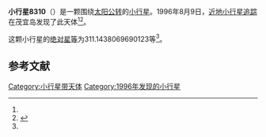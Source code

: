 {{Infobox planet
| bgcolour = #FFFFC0
| name = 8310 Seelos
| symbol = 
| image = 
| caption = 
| discovery = yes
| discovery_ref = 
| discoverer = [[近地小行星追踪|近地小行星追踪]]
| discovery_site = [[茂宜岛|茂宜岛]] 
| discovered = 1996年8月9日
| designations = yes
| mp_name = 
| named_after = 
| alt_names = 1996 PL2/ 1975 TX6 / 1993 US3
| mp_category = [[主带小行星|主带小行星]]
| orbit_ref = <ref name="a">[http://ssd.jpl.nasa.gov/sbdb.cgi?sstr=8310 8310 Seelos] {{Wayback|url=http://ssd.jpl.nasa.gov/sbdb.cgi?sstr=8310 |date=20210717063958 }}，小行星數據庫瀏覽器（JPL Small-Body Database Browser）－[[美国国家航空航天局|美国国家航空航天局]]喷气推进实验室</ref>
| epoch = 2456400.5 (2013年4月18日更新)
| aphelion = {{convert|2.489155267144784|AU|km|3|abbr=on|lk=out}}
| perihelion = {{convert|2.166003365987937|AU|km|3|abbr=on}}
| semimajor = {{convert|2.32757931656636|AU|km|3|abbr=on}}
| eccentricity = 0.069418021
| period = 1297.045349 [[日|日]]<br />3.55[[儒略年|儒略年]]
| avg_speed = 
| inclination = 5.136600445888789
| asc_node = 125.4937616879303
| mean_anomaly = 
| arg_peri = 311.1438069690123
| satellites = 
| physical_characteristics = yes
| dimensions = 
| mass = 
| density = 
| surface_grav = 
| escape_velocity = 
| sidereal_day = 
| axial_tilt = 
| pole_ecliptic_lat = 
| pole_ecliptic_lon = 
| albedo = 
| temperatures= 
| temp_name1 = 
| mean_temp_1 = 
| max_temp_1 = 
| temp_name2 = 
| max_temp_2 = 
| spectral_type = 
| abs_magnitude = 311.1438069690123
}}

'''小行星8310'''（{{lang-en|8310 Seelos}}）是一颗围绕[[太阳|太阳]][[公转|公转]]的[[小行星|小行星]]。1996年8月9日，[[近地小行星追踪|近地小行星追踪]]在茂宜岛发现了此天体<ref name="a" /><ref>{{cite news|title=小行星列表|url=http://cfa-www.harvard.edu/iau/lists/NumberedMPs.txt|accessdate=2013-07-08|newspaper=哈佛大学|archive-date=2008-05-17|archive-url=https://web.archive.org/web/20080517010638/http://cfa-www.harvard.edu/iau/lists/NumberedMPs.txt|dead-url=no}}</ref>。

这颗小行星的[[绝对星等|绝对星等]]为311.1438069690123等<ref name="a" />。

==参考文献==
{{reflist}}
{{Minor Planet Number|[[小行星8309|小行星8309]]|[[小行星8311|小行星8311]]}}

{{小天体}}

[[Category:小行星带天体|Category:小行星带天体]]
[[Category:1996年发现的小行星|Category:1996年发现的小行星]]

{{asteroid-stub}}